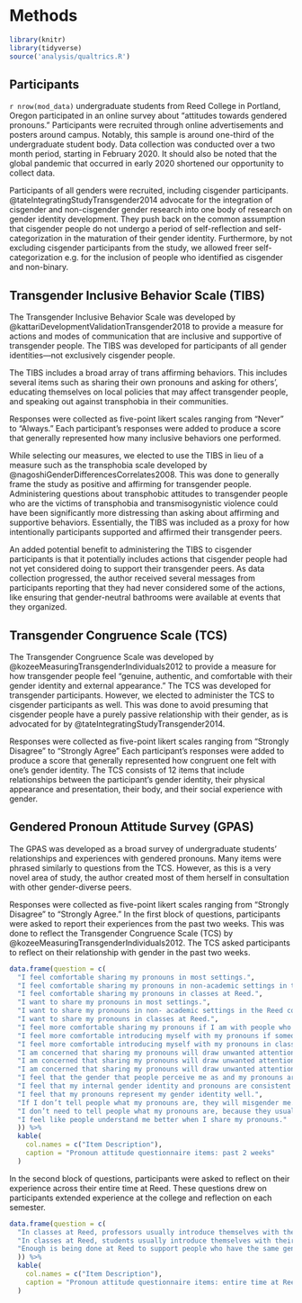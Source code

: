 # Methods {#methods}

```r
library(knitr)
library(tidyverse)
source('analysis/qualtrics.R')
```

## Participants

`r nrow(mod_data)` undergraduate students from Reed College in Portland, Oregon participated in an online survey about "attitudes towards gendered pronouns." Participants were recruited through online advertisements and posters around campus. Notably, this sample is around one-third of the undergraduate student body. Data collection was conducted over a two month period, starting in February 2020. It should also be noted that the global pandemic that occurred in early 2020 shortened our opportunity to collect data. 

Participants of all genders were recruited, including cisgender participants. @tateIntegratingStudyTransgender2014 advocate for the integration of cisgender and non-cisgender gender research into one body of research on gender identity development. They push back on the common assumption that cisgender people do not undergo a period of self-reflection and self-categorization in the maturation of their gender identity. Furthermore, by not excluding cisgender participants from the study, we allowed freer self-categorization e.g. for the inclusion of people who identified as cisgender and non-binary. 

## Transgender Inclusive Behavior Scale (TIBS)

The Transgender Inclusive Behavior Scale was developed by @kattariDevelopmentValidationTransgender2018 to provide a measure for actions and modes of communication that are inclusive and supportive of transgender people. The TIBS was developed for participants of all gender identities—not exclusively cisgender people. 

The TIBS includes a broad array of trans affirming behaviors. This includes several items such as sharing their own pronouns and asking for others', educating themselves on local policies that may affect transgender people, and speaking out against transphobia in their communities. 

Responses were collected as five-point likert scales ranging from "Never" to "Always." Each participant's responses were added to produce a score that generally represented how many inclusive behaviors one performed.

While selecting our measures, we elected to use the TIBS in lieu of a measure such as the transphobia scale developed by @nagoshiGenderDifferencesCorrelates2008. This was done to generally frame the study as positive and affirming for transgender people. Administering questions about transphobic attitudes to transgender people who are the victims of transphobia and transmisogynistic violence could have been significantly more distressing than asking about affirming and supportive behaviors. Essentially, the TIBS was included as a proxy for how intentionally participants supported and affirmed their transgender peers. 

An added potential benefit to administering the TIBS to cisgender participants is that it potentially includes actions that cisgender people had not yet considered doing to support their transgender peers. As data collection progressed, the author received several messages from participants reporting that they had never considered some of the actions, like ensuring that gender-neutral bathrooms were available at events that they organized. 

## Transgender Congruence Scale (TCS)

The Transgender Congruence Scale was developed by @kozeeMeasuringTransgenderIndividuals2012 to provide a measure for how transgender people feel "genuine, authentic, and comfortable with their gender identity and external appearance." The TCS was developed for transgender participants. However, we elected to administer the TCS to cisgender participants as well. This was done to avoid presuming that cisgender people have a purely passive relationship with their gender, as is advocated for by @tateIntegratingStudyTransgender2014. 

Responses were collected as five-point likert scales ranging from "Strongly Disagree" to "Strongly Agree" Each participant's responses were added to produce a score that generally represented how congruent one felt with one's gender identity. The TCS consists of 12 items that include relationships between the participant's gender identity, their physical appearance and presentation, their body, and their social experience with gender. 

## Gendered Pronoun Attitude Survey (GPAS)

The GPAS was developed as a broad survey of undergraduate students' relationships and experiences with gendered pronouns. Many items were phrased similarly to questions from the TCS. However, as this is a very novel area of study, the author created most of them herself in consultation with other gender-diverse peers. 

Responses were collected as five-point likert scales ranging from "Strongly Disagree" to "Strongly Agree." In the first block of questions, participants were asked to report their experiences from the past two weeks. This was done to reflect the Transgender Congruence Scale (TCS) by @kozeeMeasuringTransgenderIndividuals2012. The TCS asked participants to reflect on their relationship with gender in the past two weeks. 
```r
data.frame(question = c(
  "I feel comfortable sharing my pronouns in most settings.",
  "I feel comfortable sharing my pronouns in non-academic settings in the Reed community.",
  "I feel comfortable sharing my pronouns in classes at Reed.",
  "I want to share my pronouns in most settings.",
  "I want to share my pronouns in non- academic settings in the Reed community.",
  "I want to share my pronouns in classes at Reed.",
  "I feel more comfortable sharing my pronouns if I am with people who may have similar gender identities to me.",
  "I feel more comfortable introducing myself with my pronouns if someone else does first.",
  "I feel more comfortable introducing myself with my pronouns in class if the professor does first.",
  "I am concerned that sharing my pronouns will draw unwanted attention to myself in most settings.",
  "I am concerned that sharing my pronouns will draw unwanted attention to myself in non-academic settings in the Reed community",
  "I am concerned that sharing my pronouns will draw unwanted attention to myself in class at Reed.",
  "I feel that the gender that people perceive me as and my pronouns are consistent with one another.",
  "I feel that my internal gender identity and pronouns are consistent with one another.",
  "I feel that my pronouns represent my gender identity well.",
  "If I don’t tell people what my pronouns are, they will misgender me.",
  "I don’t need to tell people what my pronouns are, because they usually assume correctly.",
  "I feel like people understand me better when I share my pronouns."
  )) %>%
  kable(
    col.names = c("Item Description"),
    caption = "Pronoun attitude questionnaire items: past 2 weeks"
  )
```
In the second block of questions, participants were asked to reflect on their experience across their entire time at Reed. These questions drew on participants extended experience at the college and reflection on each semester. 
```r
data.frame(question = c(
  "In classes at Reed, professors usually introduce themselves with their pronouns",
  "In classes at Reed, students usually introduce themselves with their pronouns",
  "Enough is being done at Reed to support people who have the same gender as me."
  )) %>%
  kable(
    col.names = c("Item Description"),
    caption = "Pronoun attitude questionnaire items: entire time at Reed"
  )
```